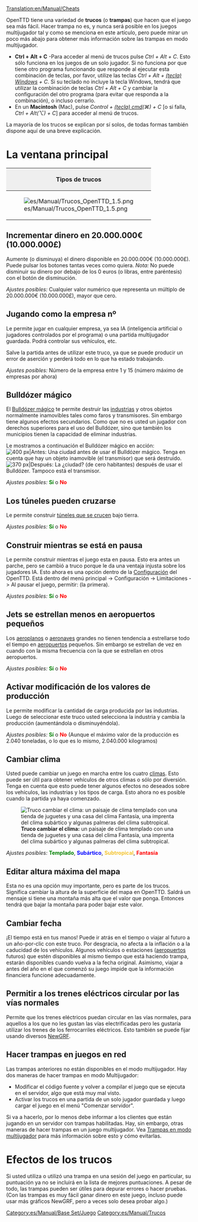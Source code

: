 [[Translation:en/Manual/Cheats]]
{{es/Tabla de contenido}}{{es/Aviso|Atención! Usted está a punto de traicionar a sus competidores. Tenga presente que tal deshonra será recordada para toda la eternidad.<br/>(Con este mensaje el juego le avisa: el uso de trucos queda registrado en las partidas salvadas)}}

OpenTTD tiene una variedad de '''trucos''' (o '''trampas''') que hacen que el juego sea más fácil. Hacer trampa no es, y nunca será posible en los juegos multijugador tal y como se menciona en este artículo, pero puede mirar un poco más abajo para obtener más información sobre las trampas en modo multijugador.

*'''Ctrl + Alt + C''' -Para acceder al menú de trucos pulse ''Ctrl + Alt + C''. Esto sólo funciona en los juegos de un solo jugador. Si no funciona por que tiene otro programa funcionando que responde al ejecutar esta combinación de teclas, por favor, utilize las teclas ''Ctrl + Alt + [https://www.wikipedia.org/wiki/es:Windows (tecla) Windows] + C''. Si su teclado no incluye la tecla Windows, tendrá que utilizar la combinación de teclas ''Ctrl + Alt + C'' y cambiar la configuración del otro programa (para evitar que responda a la combinación), o incluso cerrarlo.
*En un '''Macintosh''' (Mac), pulse ''Control + [https://www.wikipedia.org/wiki/es:Comando (tecla) cmd](&#x2318;) + C'' [o si falla, ''Ctrl + Alt(⌥) + C''] para acceder al menú de trucos.

La mayoría de los trucos se explican por sí solos, de todas formas también dispone aquí de una breve explicación.

=La ventana principal=
{|border="2" cellspacing="4" cellpadding="3" rules="all" style="margin:1em 1em 1em 0; border:solid 1px #AAAAAA;"
!colspan="4" style="background:#efefef;"| Tipos de trucos
|-
| rowspan="10" |[[File:es/Manual/Trucos OpenTTD 1.5.png|frame|center]]
| style="background:#efefef;" |'''Tipo'''
|-
| [[#incrementar-dinero-en-20-0-0eur|Incrementar dinero]]
|-
| [[#jugando-como-la-empresa-no|cambiar de empresa]]
|-
| [[#bulldozer-magico|Bulldózer mágico]]
|-
| [[#los-tuneles-pueden-cruzarse|Los túneles se cruzan]]
|-
| [[#jets-se-estrellan-menos-en-aeropuertos-pequenos|Menos accidentes aéreos]]
|-
| [[#activar-modificacion-de-los-valores-de-produccion|Modificar valores de produccion]]
|-
| [[#editar-altura-maxima-del-mapa|Editar altura máxima del mapa]]
|-
| [[#cambiar-fecha|Cambiar fecha]]
|}

==Incrementar dinero en 20.000.000€ (10.000.000£)==
Aumente (o disminuya) el dinero disponible en 20.000.000€ (10.000.000£). Puede pulsar los botones tantas veces como quiera.
''Nota:'' No puede disminuir su dinero por debajo de los 0 euros (o libras, entre paréntesis) con el botón de disminución.

''Ajustes posibles:'' Cualquier valor numérico que representa un múltiplo de 20.000.000€ (10.000.000£), mayor que cero.

==Jugando como la empresa nº==
Le permite jugar en cualquier empresa, ya sea IA (inteligencia artificial o jugadores controlados por el programa) o una partida multijugador guardada. Podrá controlar sus vehículos, etc.

Salve la partida antes de utilizar este truco, ya que se puede producir un error de aserción y perderá todo en lo que ha estado trabajando.

''Ajustes posibles:'' Número de la empresa entre 1 y 15 (número máximo de empresas por ahora)

==Bulldózer mágico==
El [[es/Bulldózer mágico|Bulldózer mágico]] te permite destruir las [[es/Manual/Industrias|industrias]] y otros objetos normalmente inamovibles tales como faros y transmisores. Sin embargo tiene algunos efectos secundarios. Como que no es usted un jugador con derechos superiores para el uso del Bulldózer, sino que también los municipios tienen la capacidad de eliminar industrias.

Le mostramos a continuación el Bulldózer mágico en acción:
[[File:en/Manual/Town Before.png|thumb|none|400 px|'''Antes:''' Una ciudad antes de usar el Bulldózer mágico. Tenga en cuenta que hay un objeto inamovible (el transmisor) que será destruido.]]
[[File:en/Manual/Town After.png|thumb|none|370 px|'''Después:''' La ¿ciudad? (de cero habitantes) después de usar el Bulldózer. Tampoco está el transmisor.]]

''Ajustes posibles:'' <span style="color:green">'''Sí'''</span> o <span style="color:red">'''No'''</span>

==Los túneles pueden cruzarse==
Le permite construir [[es/Cruce de túneles|túneles que se crucen]] bajo tierra.

''Ajustes posibles:'' <span style="color:green">'''Sí'''</span> o <span style="color:red">'''No'''</span>

==Construir mientras se está en pausa==
Le permite construir mientras el juego esta en pausa. Esto era antes un parche, pero se cambió a truco porque le da una ventaja injusta sobre los jugadores IA. Esto ahora es una opción dentro de la [[es/Archive/Manual/Settings/Opciones avanzadas|Configuración]] del OpenTTD. Está dentro del menú principal -> Configuración -> Limitaciones -> Al pausar el juego, permitir: (la primera).

''Ajustes posibles:'' <span style="color:green">'''Sí'''</span> o <span style="color:red">'''No'''</span>

==Jets se estrellan menos en aeropuertos pequeños==
Los [[es/Manual/Aeronaves|aeroplanos]] o [[es/Manual/Aeronaves|aeronaves]] grandes no tienen tendencia a estrellarse todo el tiempo en [[es/Manual/Aeropuertos|aeropuertos]] pequeños. Sin embargo se estrellan de vez en cuando con la misma frecuencia con la que se estrellan en otros aeropuertos.

''Ajustes posibles:'' <span style="color:green">'''Sí'''</span> o <span style="color:red">'''No'''</span>

==Activar modificación de los valores de producción==
Le permite modificar la cantidad de carga producida por las industrias. Luego de seleccionar este truco usted selecciona la industria y cambia la producción (aumentándola o disminuyéndola).

''Ajustes posibles:'' <span style="color:green">'''Sí'''</span> o <span style="color:red">'''No'''</span> (Aunque el máximo valor de la producción es 2.040 toneladas, o lo que es lo mismo, 2.040.000 kilogramos)

==Cambiar clima==
Usted puede cambiar un juego en marcha entre los cuatro [[es/Manual/Clima|climas]]. Esto puede ser útil para obtener vehículos de otros climas o sólo por diversión. Tenga en cuenta que esto puede tener algunos efectos no deseados sobre los vehículos, las industrias y los tipos de carga. Esto ahora no es posible cuando la partida ya haya comenzado.

[[File:en/Manual/Switch climate.png|center|frame|'''Truco cambiar el clima:''' un paisaje de clima templado con una tienda de juguetes y una casa del clima Fantasía, una imprenta del clima subártico y algunas palmeras del clima subtropical.]]

''Ajustes posibles:'' <span style="color:green">'''Templado'''</span>, <span style="color:blue">'''Subártico'''</span>, <span style="color:#f4c430">'''Subtropical'''</span>, <span style="color:red">'''Fantasía'''</span>

==Editar altura máxima del mapa==
Esta no es una opción muy importante, pero es parte de los trucos. Significa cambiar la altura de la superficie del mapa en OpenTTD. Saldrá un mensaje si tiene una montaña más alta que el valor que ponga. Entonces tendrá que bajar la montaña para poder bajar este valor.
==Cambiar fecha==
¡El tiempo está en tus manos! Puede ir atrás en el tiempo o viajar al futuro a un año-por-clic con este truco. Por desgracia, no afecta a la inflación o a la caducidad de los vehículos. Algunos vehículos o estaciones ([[es/Manual/Aeropuertos|aeropuertos]] futuros) que estén disponibles al mismo tiempo que está haciendo trampa, estarán disponibles cuando vuelva a la fecha original. Asimismo, viajar a antes del año en el que comenzó su juego impide que la información financiera funcione adecuadamente.

==Permitir a los trenes eléctricos circular por las vías normales==
{{es/Nota|Este ya no es un truco a partir de la versión 0.7.0, pero existe una [[es/Archive/Manual/Settings/Opciones avanzadas|opción avanzada]] (Opciones avanzadas/Vehículos/Trenes/Desactivar raíles eléctricos) que permite desactivar los raíles eléctricos en su conjunto.}}

Permite que los trenes eléctricos puedan circular en las vías normales, para aquellos a los que no les gustan las vías electrificadas pero les gustaría utilizar los trenes de los ferrocarriles eléctricos. Esto también se puede fijar usando diversos [[es/Manual/NewGRF|NewGRF]].

==Hacer trampas en juegos en red==
Las trampas anteriores no están disponibles en el modo multijugador. Hay dos maneras de hacer trampas en modo Multijugador:
* Modificar el código fuente y volver a compilar el juego que se ejecuta en el servidor, algo que está muy mal visto.
* Activar los trucos en una partida de un solo jugador guardada y luego cargar el juego en el menú "Comenzar servidor".

Si va a hacerlo, por lo menos debe informar a los clientes que están jugando en un servidor con trampas habilitadas. Hay, sin embargo, otras maneras de hacer trampas en un juego multijugador. Vea [[es/Community/Trampas en modo multijugador|Trampas en modo multijugador]] para más información sobre esto y cómo evitarlas.

=Efectos de los trucos=
Si usted utiliza o utilizó una trampa en una sesión del juego en particular, su puntuación ya no se incluirá en la lista de mejores puntuaciones. A pesar de todo, las trampas pueden ser útiles para depurar errores o hacer pruebas. (Con las trampas es muy fácil ganar dinero en este juego, incluso puede usar más gráficos NewGRF, pero a veces solo desea probar algo.)

[[Category:es/Manual/Base Set/Juego]]
[[Category:es/Manual/Trucos]]